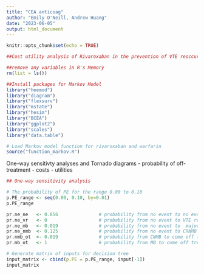 ```yaml
---
title: "CEA anticoag"
author: "Emily O'Neill, Andrew Huang"
date: "2023-06-05"
output: html_document
---
```


```r
knitr::opts_chunk$set(echo = TRUE)
```

```r
##Cost utility analysis of Rivaroxaban in the prevention of VTE reoccurrence versus standard or care with warfarin: A markov Model-Based Simulation  

##remove any variables in R's Memory 
rm(list = ls()) 

##Install packages for Markov Model 
library("heemod")
library("diagram")
library("flexsurv")
library("mstate")
library("hesim")
library("BCEA")
library("ggplot2")
library("scales")
library("data.table")

# Load Markov model function for rivaroxaban and warfarin
source("function_markov.R")

``` 

One-way sensitivty analyses and Tornado diagrams
- probability of off-treatment
- costs
- utilities

```r

## One-way sensitivity analysis

# The probability of PE for the range 0.00 to 0.10
p.PE_range <- seq(0.00, 0.10, by=0.01)
p.PE_range

pr.ne_ne   <- 0.856               # probability from no event to no event  
pr.ne_vr   <- 0                   # probability from no event to VTE recurrence 
pr.ne_mb   <- 0.019               # probability from no event to  major bleed 
pr.ne_nmb  <- 0.125               # probability from no event to CRNMB
pr.nmb_ot  <- 0.019               # probability from CNMB to come off treatment  
pr.mb_ot   <- 1                   # probability from MB to come off treatment 

# Generate matrix of inputs for decision tree
input_matrix <- cbind(p.PE = p.PE_range, input[-1])
input_matrix

```
